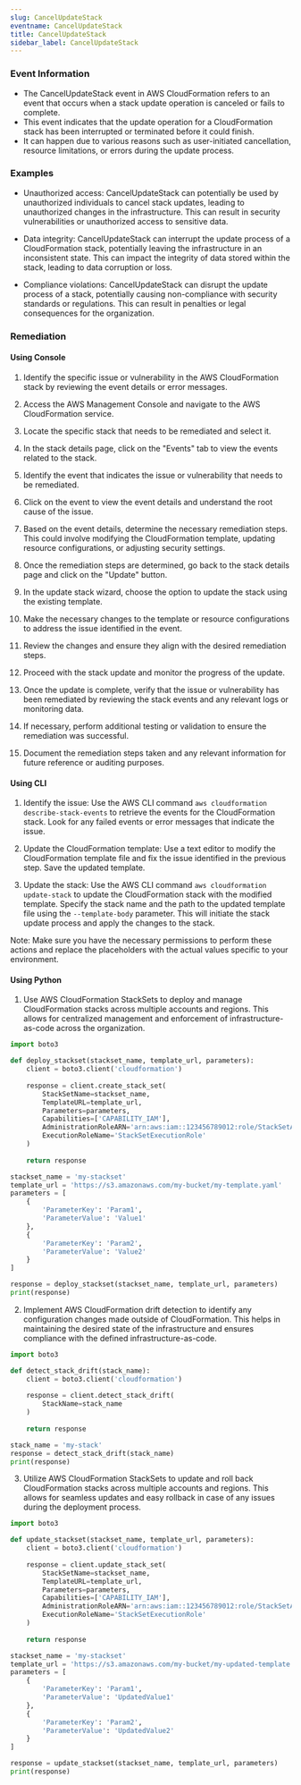 ```yaml
--- 
slug: CancelUpdateStack
eventname: CancelUpdateStack
title: CancelUpdateStack
sidebar_label: CancelUpdateStack
---
```

                       
### Event Information

- The CancelUpdateStack event in AWS CloudFormation refers to an event that occurs when a stack update operation is canceled or fails to complete.
- This event indicates that the update operation for a CloudFormation stack has been interrupted or terminated before it could finish.
- It can happen due to various reasons such as user-initiated cancellation, resource limitations, or errors during the update process.


### Examples

- Unauthorized access: CancelUpdateStack can potentially be used by unauthorized individuals to cancel stack updates, leading to unauthorized changes in the infrastructure. This can result in security vulnerabilities or unauthorized access to sensitive data.

- Data integrity: CancelUpdateStack can interrupt the update process of a CloudFormation stack, potentially leaving the infrastructure in an inconsistent state. This can impact the integrity of data stored within the stack, leading to data corruption or loss.

- Compliance violations: CancelUpdateStack can disrupt the update process of a stack, potentially causing non-compliance with security standards or regulations. This can result in penalties or legal consequences for the organization.

### Remediation

#### Using Console

1. Identify the specific issue or vulnerability in the AWS CloudFormation stack by reviewing the event details or error messages.

2. Access the AWS Management Console and navigate to the AWS CloudFormation service.

3. Locate the specific stack that needs to be remediated and select it.

4. In the stack details page, click on the "Events" tab to view the events related to the stack.

5. Identify the event that indicates the issue or vulnerability that needs to be remediated.

6. Click on the event to view the event details and understand the root cause of the issue.

7. Based on the event details, determine the necessary remediation steps. This could involve modifying the CloudFormation template, updating resource configurations, or adjusting security settings.

8. Once the remediation steps are determined, go back to the stack details page and click on the "Update" button.

9. In the update stack wizard, choose the option to update the stack using the existing template.

10. Make the necessary changes to the template or resource configurations to address the issue identified in the event.

11. Review the changes and ensure they align with the desired remediation steps.

12. Proceed with the stack update and monitor the progress of the update.

13. Once the update is complete, verify that the issue or vulnerability has been remediated by reviewing the stack events and any relevant logs or monitoring data.

14. If necessary, perform additional testing or validation to ensure the remediation was successful.

15. Document the remediation steps taken and any relevant information for future reference or auditing purposes.

#### Using CLI

1. Identify the issue: Use the AWS CLI command `aws cloudformation describe-stack-events` to retrieve the events for the CloudFormation stack. Look for any failed events or error messages that indicate the issue.

2. Update the CloudFormation template: Use a text editor to modify the CloudFormation template file and fix the issue identified in the previous step. Save the updated template.

3. Update the stack: Use the AWS CLI command `aws cloudformation update-stack` to update the CloudFormation stack with the modified template. Specify the stack name and the path to the updated template file using the `--template-body` parameter. This will initiate the stack update process and apply the changes to the stack.

Note: Make sure you have the necessary permissions to perform these actions and replace the placeholders with the actual values specific to your environment.

#### Using Python

1. Use AWS CloudFormation StackSets to deploy and manage CloudFormation stacks across multiple accounts and regions. This allows for centralized management and enforcement of infrastructure-as-code across the organization. 

```python
import boto3

def deploy_stackset(stackset_name, template_url, parameters):
    client = boto3.client('cloudformation')
    
    response = client.create_stack_set(
        StackSetName=stackset_name,
        TemplateURL=template_url,
        Parameters=parameters,
        Capabilities=['CAPABILITY_IAM'],
        AdministrationRoleARN='arn:aws:iam::123456789012:role/StackSetAdminRole',
        ExecutionRoleName='StackSetExecutionRole'
    )
    
    return response

stackset_name = 'my-stackset'
template_url = 'https://s3.amazonaws.com/my-bucket/my-template.yaml'
parameters = [
    {
        'ParameterKey': 'Param1',
        'ParameterValue': 'Value1'
    },
    {
        'ParameterKey': 'Param2',
        'ParameterValue': 'Value2'
    }
]

response = deploy_stackset(stackset_name, template_url, parameters)
print(response)
```

2. Implement AWS CloudFormation drift detection to identify any configuration changes made outside of CloudFormation. This helps in maintaining the desired state of the infrastructure and ensures compliance with the defined infrastructure-as-code.

```python
import boto3

def detect_stack_drift(stack_name):
    client = boto3.client('cloudformation')
    
    response = client.detect_stack_drift(
        StackName=stack_name
    )
    
    return response

stack_name = 'my-stack'
response = detect_stack_drift(stack_name)
print(response)
```

3. Utilize AWS CloudFormation StackSets to update and roll back CloudFormation stacks across multiple accounts and regions. This allows for seamless updates and easy rollback in case of any issues during the deployment process.

```python
import boto3

def update_stackset(stackset_name, template_url, parameters):
    client = boto3.client('cloudformation')
    
    response = client.update_stack_set(
        StackSetName=stackset_name,
        TemplateURL=template_url,
        Parameters=parameters,
        Capabilities=['CAPABILITY_IAM'],
        AdministrationRoleARN='arn:aws:iam::123456789012:role/StackSetAdminRole',
        ExecutionRoleName='StackSetExecutionRole'
    )
    
    return response

stackset_name = 'my-stackset'
template_url = 'https://s3.amazonaws.com/my-bucket/my-updated-template.yaml'
parameters = [
    {
        'ParameterKey': 'Param1',
        'ParameterValue': 'UpdatedValue1'
    },
    {
        'ParameterKey': 'Param2',
        'ParameterValue': 'UpdatedValue2'
    }
]

response = update_stackset(stackset_name, template_url, parameters)
print(response)
```


 